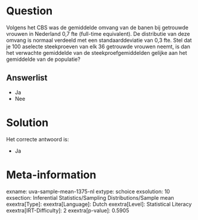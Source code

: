 Question
========

Volgens het CBS was de gemiddelde omvang van de banen bij getrouwde
vrouwen in Nederland 0,7 fte (full-time equivalent). De distributie van
deze omvang is normaal verdeeld met een standaarddeviatie van 0,3 fte.
Stel dat je 100 aselecte steekproeven van elk 36 getrouwde vrouwen
neemt, is dan het verwachte gemiddelde van de steekproefgemiddelden
gelijke aan het gemiddelde van de populatie?

Answerlist
----------

* Ja
* Nee

Solution
========

Het correcte antwoord is: 

* Ja

Meta-information
================
exname: uva-sample-mean-1375-nl
extype: schoice
exsolution: 10
exsection: Inferential Statistics/Sampling Distributions/Sample mean
exextra[Type]: 
exextra[Language]: Dutch
exextra[Level]: Statistical Literacy
exextra[IRT-Difficulty]: 2
exextra[p-value]: 0.5905
